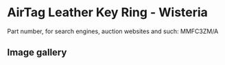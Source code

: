 # AirTag Leather Key Ring - Wisteria

Part number, for search engines, auction websites and such: MMFC3ZM/A

## Image gallery

<div style={{ width: "768px" }}>
  <GalleryComponent
    images={[
      {
        original: "/everysource/MMFC3",
        thumbnail: "/everypreview/MMFC3",
      },
      {
        original: "/everysource/MMFC3_AV1",
        thumbnail: "/everypreview/MMFC3_AV1",
      },
      {
        original: "/everysource/MMFC3_AV2",
        thumbnail: "/everypreview/MMFC3_AV2",
      }
    ]}
  />
</div>